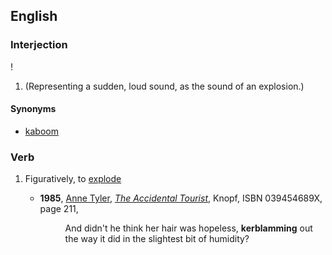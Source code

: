 ==English==
===Interjection===
{{en-intj}}!
#(Representing a sudden, loud sound, as the sound of an explosion.)
====Synonyms====
*[[kaboom]]

===Verb===
{{en-verb|kerblam|m|ed}}
# {{rare}} Figuratively, to [[explode]]
#*'''1985''', [[w:Anne Tyler|Anne Tyler]], [[w:The Accidental Tourist|''The Accidental Tourist'']], Knopf, ISBN 039454689X, page 211,
#*:And didn't he think her hair was hopeless, '''kerblamming''' out the way it did in the slightest bit of humidity?